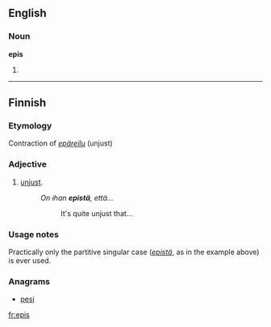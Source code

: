 ==English==

===Noun===
'''epis'''

# {{plural of|epi}}

----

==Finnish==

===Etymology===
Contraction of ''[[epäreilu]]'' (unjust)

===Adjective===
{{fi-adj}}

# {{context|teen slang|lang=fi}} [[unjust]].
#: ''On ihan '''epistä''', että...''
#:: It's quite unjust that...

===Usage notes===
Practically only the partitive singular case (''[[epistä]]'', as in the example above) is ever used.

===Anagrams===
* [[pesi#Finnish|pesi]]

[[fr:epis]]